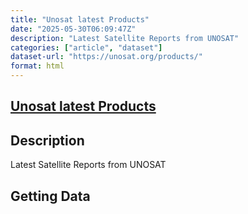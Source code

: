 ```yaml
---
title: "Unosat latest Products"
date: "2025-05-30T06:09:47Z"
description: "Latest Satellite Reports from UNOSAT"
categories: ["article", "dataset"]
dataset-url: "https://unosat.org/products/"
format: html
---
```


## [Unosat latest Products](https://unosat.org/products/)

## Description

Latest Satellite Reports from UNOSAT

## Getting Data

